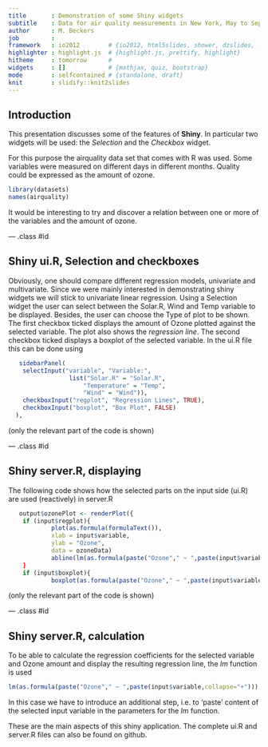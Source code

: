 ```yaml
---
title       : Demonstration of some Shiny widgets
subtitle    : Data for air quality measurements in New York, May to September 1973 
author      : M. Beckers
job         : 
framework   : io2012        # {io2012, html5slides, shower, dzslides, ...}
highlighter : highlight.js  # {highlight.js, prettify, highlight}
hitheme     : tomorrow      # 
widgets     : []            # {mathjax, quiz, bootstrap}
mode        : selfcontained # {standalone, draft}
knit        : slidify::knit2slides
---
```


## Introduction

This presentation discusses some of the features of **Shiny**. In particular two widgets will be used: the *Selection* and the *Checkbox* widget.

For this purpose the airquality data set that comes with R was used. Some variables were measured on different days in different months. Quality could be expressed as the amount of ozone.

```r
library(datasets)
names(airquality)
```

It would be interesting to try and discover a relation between one or more of the variables and the amount of ozone. 

--- .class #id 

## Shiny ui.R, Selection and checkboxes

Obviously, one should compare different regression models, univariate and multivariate. Since we were mainly interested in demonstrating shiny widgets we will stick to univariate linear regression. Using a Selection widget the user can select between the Solar.R, Wind and Temp variable to be displayed. Besides, the user can choose the Type of plot to be shown. The first checkbox ticked displays the amount of Ozone plotted against the selected variable. The plot also shows the *regression line*. The second checkbox ticked displays a boxplot of the selected variable. In the ui.R file this can be done using 

```r
   sidebarPanel(
    selectInput("variable", "Variable:",
                 list("Solar.R" = "Solar.R", 
                     "Temperature" = "Temp", 
                     "Wind" = "Wind")),
    checkboxInput("regplot", "Regression Lines", TRUE),
    checkboxInput("boxplot", "Box Plot", FALSE)
  ),
```

(only the relevant part of the code is shown)

--- .class #id 

## Shiny server.R, displaying 

The following code shows how the selected parts on the input side (ui.R) are used (reactively) in server.R

```r
   output$ozonePlot <- renderPlot({
    if (input$regplot){
            plot(as.formula(formulaText()),
            xlab = input$variable,
            ylab = "Ozone",
            data = ozoneData)
            abline(lm(as.formula(paste("Ozone"," ~ ",paste(input$variable,collapse="+"))),data=ozoneData), etc. >
    }
    if (input$boxplot){
            boxplot(as.formula(paste("Ozone"," ~ ",paste(input$variable,collapse="+"))),data=ozoneData, etc. 
```
                     
(only the relevant part of the code is shown)

--- .class #id 

## Shiny server.R, calculation 

To be able to calculate the regression coefficients for the selected variable and Ozone amount and display the resulting regression line, the *lm* function is used

```r
lm(as.formula(paste("Ozone"," ~ ",paste(input$variable,collapse="+"))),data=ozoneData), col=4, lwd=3)
```

In this case we have to introduce an additional step, i.e. to 'paste' content of the selected input variable in the parameters for the *lm* function.

These are the main aspects of this shiny application. The complete ui.R and server.R files can also be found on github. 